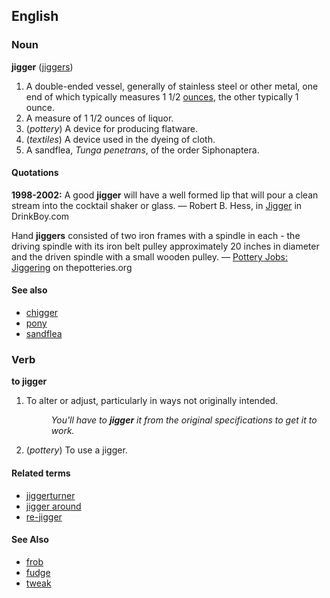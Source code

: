 ==English==
===Noun===
'''jigger''' ([[jiggers]])

# A double-ended vessel, generally of stainless steel or other metal, one end of which typically measures 1 1/2 [[ounce]]s, the other typically 1 ounce.
# A measure of 1 1/2 ounces of liquor.
# (''pottery'') A device for producing flatware.
# (''textiles'') A device used in the dyeing of cloth.
# A sandflea, ''Tunga penetrans'', of the order Siphonaptera.

====Quotations====
'''1998-2002:''' A good '''jigger''' will have a well formed lip that will pour a clean stream into the cocktail shaker or glass. &mdash; Robert B. Hess, in [http://www.drinkboy.com/BarTools/Jigger.html Jigger] in DrinkBoy.com

Hand '''jiggers''' consisted of two iron frames with a spindle in each - the driving spindle with its iron belt pulley approximately 20 inches in diameter and the driven spindle with a small wooden pulley. &mdash; [http://www.thepotteries.org/jobs/jiggering.htm Pottery Jobs: Jiggering] on thepotteries.org

====See also====
*[[chigger]]
*[[pony]]
*[[sandflea]]

===Verb===
'''to jigger'''

# To alter or adjust, particularly in ways not originally intended.
#: ''You'll have to '''jigger''' it from the original specifications to get it to work.''
# (''pottery'') To use a jigger.

====Related terms====
*[[jiggerturner]]
*[[jigger around]]
*[[re-jigger]]

====See Also====
*[[frob]]
*[[fudge]]
*[[tweak]]